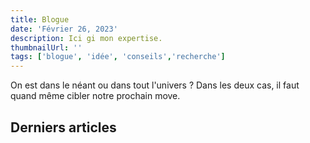 ```yaml
---
title: Blogue
date: 'Février 26, 2023'
description: Ici gi mon expertise.
thumbnailUrl: ''
tags: ['blogue', 'idée', 'conseils','recherche']
---
```


On est dans le néant ou dans tout l'univers ?
Dans les deux cas, il faut quand même cibler notre prochain move.

## Derniers articles